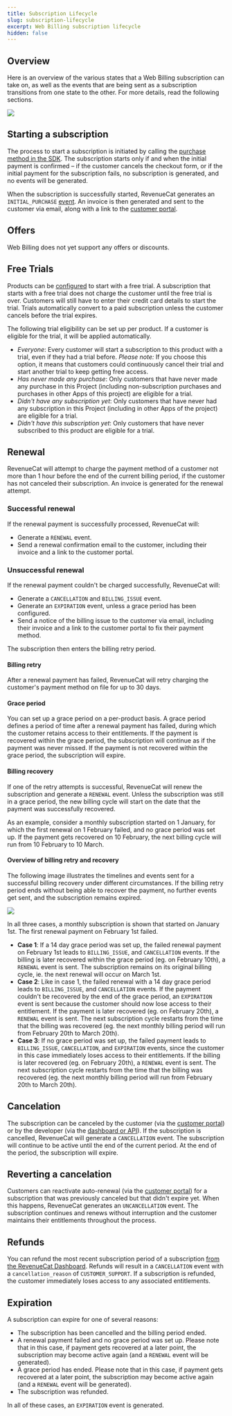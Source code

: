 ```yaml
---
title: Subscription Lifecycle
slug: subscription-lifecycle
excerpt: Web Billing subscription lifecycle
hidden: false
---
```


## Overview

Here is an overview of the various states that a Web Billing subscription can take on, as well as the events that are being sent as a subscription transitions from one state to the other. For more details, read the following sections.

![](/docs_images/web/web-billing/subscription-lifecycle.png)

## Starting a subscription

The process to start a subscription is initiated by calling the [purchase method in the SDK](/web/web-billing/web-sdk#purchasing-a-package). The subscription starts only if and when the initial payment is confirmed – if the customer cancels the checkout form, or if the initial payment for the subscription fails, no subscription is generated, and no events will be generated.

When the subscription is successfully started, RevenueCat generates an `INITIAL_PURCHASE` [event](/integrations/webhooks/event-types-and-fields). An invoice is then generated and sent to the customer via email, along with a link to the [customer portal](./customer-portal).

## Offers

Web Billing does not yet support any offers or discounts.

## Free Trials

Products can be [configured](./product-setup) to start with a free trial. A subscription that starts with a free trial does not charge the customer until the free trial is over. Customers will still have to enter their credit card details to start the trial. Trials automatically convert to a paid subscription unless the customer cancels before the trial expires.

The following trial eligibility can be set up per product. If a customer is eligible for the trial, it will be applied automatically.

- _Everyone_: Every customer will start a subscription to this product with a trial, even if they had a trial before. _Please note:_ If you choose this option, it means that customers could continuously cancel their trial and start another trial to keep getting free access.
- _Has never made any purchase_: Only customers that have never made any purchase in this Project (including non-subscription purchases and purchases in other Apps of this project) are eligible for a trial.
- _Didn't have any subscription yet_: Only customers that have never had any subscription in this Project (including in other Apps of the project) are eligible for a trial.
- _Didn't have this subscription yet_: Only customers that have never subscribed to this product are eligible for a trial.

## Renewal

RevenueCat will attempt to charge the payment method of a customer not more than 1 hour before the end of the current billing period, if the customer has not canceled their subscription. An invoice is generated for the renewal attempt.

### Successful renewal

If the renewal payment is successfully processed, RevenueCat will:

- Generate a `RENEWAL` event.
- Send a renewal confirmation email to the customer, including their invoice and a link to the customer portal.

### Unsuccessful renewal

If the renewal payment couldn't be charged successfully, RevenueCat will:

- Generate a `CANCELLATION` and `BILLING_ISSUE` event.
- Generate an `EXPIRATION` event, unless a grace period has been configured.
- Send a notice of the billing issue to the customer via email, including their invoice and a link to the customer portal to fix their payment method.

The subscription then enters the billing retry period.

#### Billing retry

After a renewal payment has failed, RevenueCat will retry charging the customer's payment method on file for up to 30 days.

#### Grace period

You can set up a grace period on a per-product basis. A grace period defines a period of time after a renewal payment has failed, during which the customer retains access to their entitlements. If the payment is recovered within the grace period, the subscription will continue as if the payment was never missed. If the payment is not recovered within the grace period, the subscription will expire.

#### Billing recovery

If one of the retry attempts is successful, RevenueCat will renew the subscription and generate a `RENEWAL` event. Unless the subscription was still in a grace period, the new billing cycle will start on the date that the payment was successfully recovered.

As an example, consider a monthly subscription started on 1 January, for which the first renewal on 1 February failed, and no grace period was set up. If the payment gets recovered on 10 February, the next billing cycle will run from 10 February to 10 March.

#### Overview of billing retry and recovery

The following image illustrates the timelines and events sent for a successful billing recovery under different circumstances. If the billing retry period ends without being able to recover the payment, no further events get sent, and the subscription remains expired.

![](/docs_images/web/web-billing/billing-retry-and-grace-period.png)

In all three cases, a monthly subscription is shown that started on January 1st. The first renewal payment on February 1st failed.

- **Case 1**: If a 14 day grace period was set up, the failed renewal payment on February 1st leads to `BILLING_ISSUE`, and `CANCELLATION` events. If the billing is later recovered within the grace period (eg. on February 10th), a `RENEWAL` event is sent. The subscription remains on its original billing cycle, ie. the next renewal will occur on March 1st.
- **Case 2**: Like in case 1, the failed renewal with a 14 day grace period leads to `BILLING_ISSUE`, and `CANCELLATION` events. If the payment couldn't be recovered by the end of the grace period, an `EXPIRATION` event is sent because the customer should now lose access to their entitlement. If the payment is later recovered (eg. on February 20th), a `RENEWAL` event is sent. The next subscription cycle restarts from the time that the billing was recovered (eg. the next monthly billing period will run from February 20th to March 20th).
- **Case 3**: If no grace period was set up, the failed payment leads to `BILLING_ISSUE`, `CANCELLATION`, and `EXPIRATION` events, since the customer in this case immediately loses access to their entitlements. If the billing is later recovered (eg. on February 20th), a `RENEWAL` event is sent. The next subscription cycle restarts from the time that the billing was recovered (eg. the next monthly billing period will run from February 20th to March 20th).

## Cancelation

The subscription can be canceled by the customer (via the [customer portal](./customer-portal)) or by the developer (via the [dashboard or API](./managing-customer-subscriptions)). If the subscription is cancelled, RevenueCat will generate a `CANCELLATION` event. The subscription will continue to be active until the end of the current period. At the end of the period, the subscription will expire.

## Reverting a cancelation

Customers can reactivate auto-renewal (via the [customer portal](./customer-portal)) for a subscription that was previously canceled but that didn't expire yet. When this happens, RevenueCat generates an `UNCANCELLATION` event. The subscription continues and renews without interruption and the customer maintains their entitlements throughout the process.

## Refunds

You can refund the most recent subscription period of a subscription [from the RevenueCat Dashboard](./managing-customer-subscriptions). Refunds will result in a `CANCELLATION` event with a `cancellation_reason` of `CUSTOMER_SUPPORT`. If a subscription is refunded, the customer immediately loses access to any associated entitlements.

## Expiration

A subscription can expire for one of several reasons:

- The subscription has been cancelled and the billing period ended.
- A renewal payment failed and no grace period was set up. Please note that in this case, if payment gets recovered at a later point, the subscription may become active again (and a `RENEWAL` event will be generated).
- A grace period has ended. Please note that in this case, if payment gets recovered at a later point, the subscription may become active again (and a `RENEWAL` event will be generated).
- The subscription was refunded.

In all of these cases, an `EXPIRATION` event is generated.
